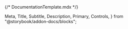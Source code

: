 {/* DocumentationTemplate.mdx */}

  Meta,
  Title,
  Subtitle,
  Description,
  Primary,
  Controls,
} from "@storybook/addon-docs/blocks";

<Meta isTemplate />

<Title />
<Subtitle />

<Primary />

<Description />

### API

<Controls sort={"alpha"} />

<Types />
